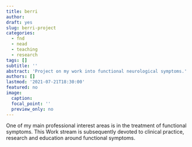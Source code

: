 ```yaml
---
title: berri
author:
draft: yes
slug: berri-project
categories:
  - fnd
  - nead
  - teaching
  - research
tags: []
subtitle: ''
abstract: 'Project on my work into functional neurological symptoms.'
authors: []
lastmod: '2021-07-21T18:30:00'
featured: no
image:
  caption:
  focal_point: ''
  preview_only: no
---
```

One of my main professional interest areas is in the treatment of functional symptoms. This Work stream is subsequently devoted to clinical practice, research and education around functional symptoms.